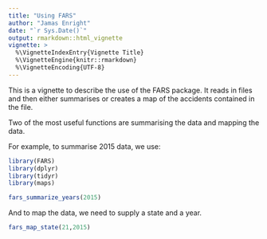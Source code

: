 ```yaml
---
title: "Using FARS"
author: "Jamas Enright"
date: "`r Sys.Date()`"
output: rmarkdown::html_vignette
vignette: >
  %\VignetteIndexEntry{Vignette Title}
  %\VignetteEngine{knitr::rmarkdown}
  %\VignetteEncoding{UTF-8}
---
```


This is a vignette to describe the use of the FARS package. It reads in files and then either summarises or creates a map of the accidents contained in the file.

Two of the most useful functions are summarising the data and mapping the data.

For example, to summarise 2015 data, we use:

```r
library(FARS)
library(dplyr)
library(tidyr)
library(maps)
```

```r
fars_summarize_years(2015)
```

And to map the data, we need to supply a state and a year.

```r
fars_map_state(21,2015)
```
